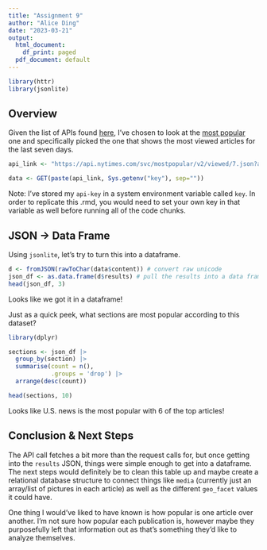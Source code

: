 ```yaml
---
title: "Assignment 9"
author: "Alice Ding"
date: "2023-03-21"
output:
  html_document:
    df_print: paged
  pdf_document: default
---
```

```r
library(httr)
library(jsonlite)
```

## Overview

Given the list of APIs found [here](https://developer.nytimes.com/apis), I've chosen to look at the [most popular](https://developer.nytimes.com/docs/most-popular-product/1/overview) one and specifically picked the one that shows the most viewed articles for the last seven days. 

```r
api_link <- "https://api.nytimes.com/svc/mostpopular/v2/viewed/7.json?api-key="

data <- GET(paste(api_link, Sys.getenv("key"), sep=""))
```
Note: I've stored my `api-key` in a system environment variable called `key`. In order to replicate this .rmd, you would need to set your own key in that variable as well before running all of the code chunks.

## JSON -> Data Frame

Using `jsonlite`, let's try to turn this into a dataframe.

```r
d <- fromJSON(rawToChar(data$content)) # convert raw unicode
json_df <- as.data.frame(d$results) # pull the results into a data frame
head(json_df, 3)
```

Looks like we got it in a dataframe!

Just as a quick peek, what sections are most popular according to this dataset? 

```r
library(dplyr)

sections <- json_df |> 
  group_by(section) |>
  summarise(count = n(),
            .groups = 'drop') |>
  arrange(desc(count))

head(sections, 10)
```

Looks like U.S. news is the most popular with 6 of the top articles!

## Conclusion & Next Steps

The API call fetches a bit more than the request calls for, but once getting into the `results` JSON, things were simple enough to get into a dataframe. The next steps would definitely be to clean this table up and maybe create a relational database structure to connect things like `media` (currently just an array/list of pictures in each article) as well as the different `geo_facet` values it could have. 

One thing I would've liked to have known is how popular is one article over another. I'm not sure how popular each publication is, however maybe they purposefully left that information out as that's something they'd like to analyze themselves.
